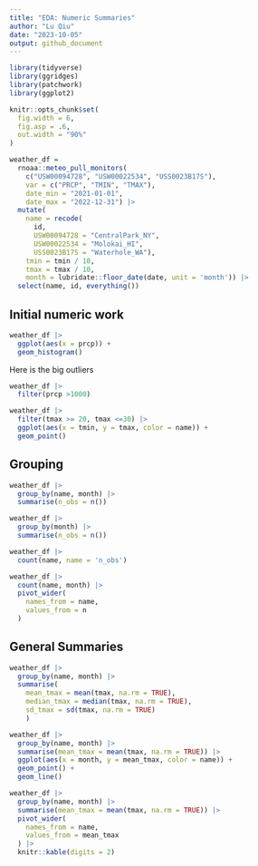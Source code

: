 ```yaml
---
title: "EDA: Numeric Summaries"
author: "Lu Qiu"
date: "2023-10-05"
output: github_document
---
```



```r
library(tidyverse)
library(ggridges)
library(patchwork)
library(ggplot2)

```

```r
knitr::opts_chunk$set(
  fig.width = 6,
  fig.asp = .6,
  out.width = "90%"
)
```



```r
weather_df = 
  rnoaa::meteo_pull_monitors(
    c("USW00094728", "USW00022534", "USS0023B17S"),
    var = c("PRCP", "TMIN", "TMAX"), 
    date_min = "2021-01-01",
    date_max = "2022-12-31") |>
  mutate(
    name = recode(
      id, 
      USW00094728 = "CentralPark_NY", 
      USW00022534 = "Molokai_HI",
      USS0023B17S = "Waterhole_WA"),
    tmin = tmin / 10,
    tmax = tmax / 10,
    month = lubridate::floor_date(date, unit = 'month')) |>
  select(name, id, everything())
```


## Initial numeric work

```r
weather_df |>
  ggplot(aes(x = prcp)) +
  geom_histogram()
```

Here is the big outliers

```r
weather_df |>
  filter(prcp >1000)
```

```r
weather_df |>
  filter(tmax >= 20, tmax <=30) |>
  ggplot(aes(x = tmin, y = tmax, color = name)) +
  geom_point()
```

## Grouping

```r
weather_df |>
  group_by(name, month) |>
  summarise(n_obs = n())
```

```r
weather_df |>
  group_by(month) |>
  summarise(n_obs = n())
```

```r
weather_df |>
  count(name, name = 'n_obs')
```


```r
weather_df |>
  count(name, month) |>
  pivot_wider(
    names_from = name,
    values_from = n
  )
```

## General Summaries

```r
weather_df |>
  group_by(name, month) |>
  summarise(
    mean_tmax = mean(tmax, na.rm = TRUE),
    median_tmax = median(tmax, na.rm = TRUE),
    sd_tmax = sd(tmax, na.rm = TRUE)
    )
```



```r
weather_df |>
  group_by(name, month) |>
  summarise(mean_tmax = mean(tmax, na.rm = TRUE)) |>
  ggplot(aes(x = month, y = mean_tmax, color = name)) +
  geom_point() +
  geom_line()
```



```r
weather_df |>
  group_by(name, month) |>
  summarise(mean_tmax = mean(tmax, na.rm = TRUE)) |>
  pivot_wider(
    names_from = name,
    values_from = mean_tmax
  ) |>
  knitr::kable(digits = 2)
```








